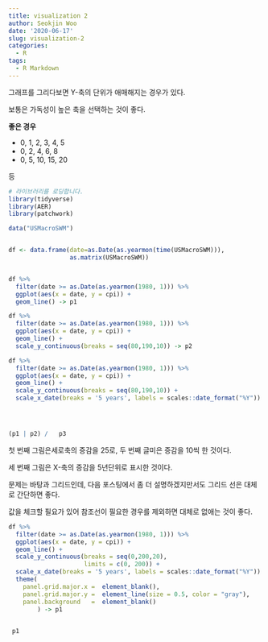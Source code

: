 ```yaml
---
title: visualization 2
author: Seokjin Woo
date: '2020-06-17'
slug: visualization-2
categories:
  - R
tags:
  - R Markdown
---
```


그래프를 그리다보면 Y-축의 단위가 애매해지는 경우가 있다.

보통은 가독성이 높은 축을 선택하는 것이 좋다.

**좋은 경우**

* 0, 1, 2, 3, 4, 5
* 0, 2, 4, 6, 8
* 0, 5, 10, 15, 20 

등

```r
# 라이브러리를 로딩합니다.
library(tidyverse)
library(AER)
library(patchwork)

data("USMacroSWM")


df <- data.frame(date=as.Date(as.yearmon(time(USMacroSWM))), 
                 as.matrix(USMacroSWM))


df %>% 
  filter(date >= as.Date(as.yearmon(1980, 1))) %>% 
  ggplot(aes(x = date, y = cpi)) +
  geom_line() -> p1

df %>% 
  filter(date >= as.Date(as.yearmon(1980, 1))) %>% 
  ggplot(aes(x = date, y = cpi)) +
  geom_line() +
  scale_y_continuous(breaks = seq(80,190,10)) -> p2

df %>% 
  filter(date >= as.Date(as.yearmon(1980, 1))) %>% 
  ggplot(aes(x = date, y = cpi)) +
  geom_line() +
  scale_y_continuous(breaks = seq(80,190,10)) +
  scale_x_date(breaks = '5 years', labels = scales::date_format("%Y")) -> p3




(p1 | p2) /   p3

```

첫 번째 그림은세로축의 증감을 25로, 두 번째 글미은 증감을 10씩 한 것이다.

세 번째 그림은 X-축의 증감을 5년단위로 표시한 것이다.

문제는 바탕과 그리드인데, 다음 포스팅에서 좀 더 설명하겠지만서도 그리드 선은 대체로 간단하면 좋다.

값을 체크할 필요가 있어 참조선이 필요한 경우를 제외하면 대체로 없애는 것이 좋다.



```r


df %>% 
  filter(date >= as.Date(as.yearmon(1980, 1))) %>% 
  ggplot(aes(x = date, y = cpi)) +
  geom_line() +
  scale_y_continuous(breaks = seq(0,200,20),
                     limits = c(0, 200)) +
  scale_x_date(breaks = '5 years', labels = scales::date_format("%Y")) +
  theme(
    panel.grid.major.x =  element_blank(),
    panel.grid.major.y =  element_line(size = 0.5, color = "gray"),
    panel.background   =  element_blank()
        ) -> p1
  

 p1

```



